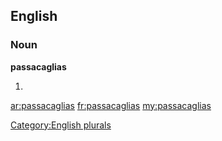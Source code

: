 ==English==

===Noun===
'''passacaglias'''

# {{plural of|[[passacaglia]]}}

[[Category:English plurals]]

[[ar:passacaglias]]
[[fr:passacaglias]]
[[my:passacaglias]]